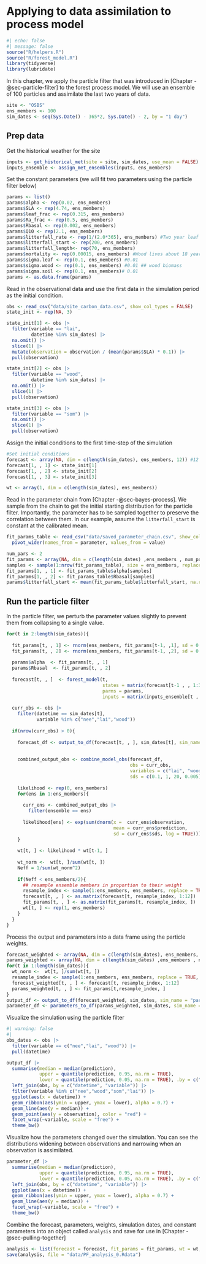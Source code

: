 # Applying to data assimilation to process model {#sec-pf2}

```r
#| echo: false
#| message: false
source("R/helpers.R")
source("R/forest_model.R")
library(tidyverse)
library(lubridate)
```

In this chapter, we apply the particle filter that was introduced in [Chapter -@sec-particle-filter] to the forest process model. We will use an ensemble of 100 particles and assimilate the last two years of data.

```r
site <- "OSBS"
ens_members <- 100
sim_dates <- seq(Sys.Date() - 365*2, Sys.Date() - 2, by = "1 day")
```

## Prep data

Get the historical weather for the site

```r
inputs <- get_historical_met(site = site, sim_dates, use_mean = FALSE)
inputs_ensemble <- assign_met_ensembles(inputs, ens_members)
```

Set the constant parameters (we will fit two parameters using the particle filter below)

```r
params <- list()
params$alpha <- rep(0.02, ens_members)
params$SLA <- rep(4.74, ens_members)
params$leaf_frac <- rep(0.315, ens_members)
params$Ra_frac <- rep(0.5, ens_members)
params$Rbasal <- rep(0.002, ens_members)
params$Q10 <- rep(2.1, ens_members)
params$litterfall_rate <- rep(1/(2.0*365), ens_members) #Two year leaf lifespan
params$litterfall_start <- rep(200, ens_members)
params$litterfall_length<- rep(70, ens_members)
params$mortality <- rep(0.00015, ens_members) #Wood lives about 18 years on average (all trees, branches, roots, course roots)
params$sigma.leaf <- rep(0.1, ens_members) #0.01 
params$sigma.wood <- rep(0.1, ens_members) #0.01 ## wood biomass
params$sigma.soil <- rep(0.1, ens_members)# 0.01
params <- as.data.frame(params)
```

Read in the observational data and use the first data in the simulation period as the initial condition.

```r
obs <- read_csv("data/site_carbon_data.csv", show_col_types = FALSE)
state_init <- rep(NA, 3)

state_init[1] <- obs |> 
  filter(variable == "lai",
         datetime %in% sim_dates) |> 
  na.omit() |> 
  slice(1) |> 
  mutate(observation = observation / (mean(params$SLA) * 0.1)) |> 
  pull(observation)

state_init[2] <- obs |> 
  filter(variable == "wood",
         datetime %in% sim_dates) |> 
  na.omit() |> 
  slice(1) |> 
  pull(observation)

state_init[3] <- obs |> 
  filter(variable == "som") |> 
  na.omit() |>  
  slice(1) |> 
  pull(observation)
```

Assign the initial conditions to the first time-step of the simulation

```r
#Set initial conditions
forecast <- array(NA, dim = c(length(sim_dates), ens_members, 12)) #12 is the number of outputs
forecast[1, , 1] <- state_init[1]
forecast[1, , 2] <- state_init[2]
forecast[1, , 3] <- state_init[3]

wt <- array(1, dim = c(length(sim_dates), ens_members))
```

Read in the parameter chain from [Chapter -@sec-bayes-process]. We sample from the chain to get the initial starting distribution for the particle filter. Importantly, the parameter has to be sampled together to preserve the correlation between them. In our example, assume the `litterfall_start` is constant at the calibrated mean.

```r
fit_params_table <- read_csv("data/saved_parameter_chain.csv", show_col_types = FALSE) |> 
  pivot_wider(names_from = parameter, values_from = value)

num_pars <- 2
fit_params <- array(NA, dim = c(length(sim_dates) ,ens_members , num_pars))
samples <- sample(1:nrow(fit_params_table), size = ens_members, replace = TRUE)
fit_params[1, , 1] <- fit_params_table$alpha[samples]
fit_params[1, , 2] <- fit_params_table$Rbasal[samples]
params$litterfall_start <- mean(fit_params_table$litterfall_start, na.rm = TRUE)

```

## Run the particle filter

In the particle filter, we perturb the parameter values slightly to prevent them from collapsing to a single value.

```r
for(t in 2:length(sim_dates)){
  
  fit_params[t, , 1] <- rnorm(ens_members, fit_params[t-1, ,1], sd = 0.0005)
  fit_params[t, , 2] <- rnorm(ens_members, fit_params[t-1, ,2], sd = 0.00005)
  
  params$alpha  <- fit_params[t, , 1]
  params$Rbasal  <- fit_params[t, , 2]
  
  forecast[t, , ]  <- forest_model(t, 
                                   states = matrix(forecast[t-1 , , 1:3], nrow = ens_members) , 
                                   parms = params, 
                                   inputs = matrix(inputs_ensemble[t , , ], nrow = ens_members))
  
  curr_obs <- obs |> 
    filter(datetime == sim_dates[t],
           variable %in% c("nee","lai","wood"))
  
  if(nrow(curr_obs) > 0){
    
    forecast_df <- output_to_df(forecast[t, , ], sim_dates[t], sim_name = "particle_filter")
    
    
    combined_output_obs <- combine_model_obs(forecast_df, 
                                             obs = curr_obs,
                                             variables = c("lai", "wood", "som", "nee"), 
                                             sds = c(0.1, 1, 20, 0.005))
    
    likelihood <- rep(0, ens_members)
    for(ens in 1:ens_members){
      
      curr_ens <- combined_output_obs |> 
        filter(ensemble == ens)
      
      likelihood[ens] <- exp(sum(dnorm(x =  curr_ens$observation, 
                                       mean = curr_ens$prediction, 
                                       sd = curr_ens$sds, log = TRUE)))
    }
    
    wt[t, ] <- likelihood * wt[t-1, ]
    
    wt_norm <-  wt[t, ]/sum(wt[t, ])
    Neff = 1/sum(wt_norm^2)
    
    if(Neff < ens_members/2){
      ## resample ensemble members in proportion to their weight
      resample_index <- sample(1:ens_members, ens_members, replace = TRUE, prob = wt_norm ) 
      forecast[t, , ] <- as.matrix(forecast[t, resample_index, 1:12])  ## update state
      fit_params[t, , ] <- as.matrix(fit_params[t, resample_index, ])
      wt[t, ] <- rep(1, ens_members)
    }
  }
}
```

Process the output and parameters into a data frame using the particle weights.

```r
forecast_weighted <- array(NA, dim = c(length(sim_dates), ens_members, 12))
params_weighted <- array(NA, dim = c(length(sim_dates) ,ens_members , num_pars))
for(t in 1:length(sim_dates)){
  wt_norm <-  wt[t, ]/sum(wt[t, ])
  resample_index <- sample(1:ens_members, ens_members, replace = TRUE, prob = wt_norm ) 
  forecast_weighted[t, , ] <- forecast[t, resample_index, 1:12] 
  params_weighted[t, , ] <- fit_params[t,resample_index, ] 
}
output_df <- output_to_df(forecast_weighted, sim_dates, sim_name = "particle_filter")
parameter_df <- parameters_to_df(params_weighted, sim_dates, sim_name = "particle_filter", param_names = c("alpha","Rbasal"))
```

Visualize the simulation using the particle filter

```r
#| warning: false
#| 
obs_dates <- obs |> 
  filter(variable == c("nee","lai", "wood")) |> 
  pull(datetime)

output_df |> 
  summarise(median = median(prediction),
            upper = quantile(prediction, 0.95, na.rm = TRUE),
            lower = quantile(prediction, 0.05, na.rm = TRUE), .by = c("datetime", "variable")) |> 
  left_join(obs, by = c("datetime", "variable")) |> 
  filter(variable %in% c("nee","wood","som","lai")) |> 
  ggplot(aes(x = datetime)) +
  geom_ribbon(aes(ymin = upper, ymax = lower), alpha = 0.7) +
  geom_line(aes(y = median)) +
  geom_point(aes(y = observation), color = "red") +
  facet_wrap(~variable, scale = "free") +
  theme_bw()
```

Visualize how the parameters changed over the simulation. You can see the distributions widening between observations and narrowing when an observation is assimilated.

```r
parameter_df |> 
  summarise(median = median(prediction),
            upper = quantile(prediction, 0.95, na.rm = TRUE),
            lower = quantile(prediction, 0.05, na.rm = TRUE), .by = c("datetime", "variable")) |> 
  left_join(obs, by = c("datetime", "variable")) |> 
  ggplot(aes(x = datetime)) +
  geom_ribbon(aes(ymin = upper, ymax = lower), alpha = 0.7) +
  geom_line(aes(y = median)) +
  facet_wrap(~variable, scale = "free") +
  theme_bw()
```

Combine the forecast, parameters, weights, simulation dates, and constant parameters into an object called `analysis` and save for use in [Chapter -@sec-pulling-together]

```r
analysis <- list(forecast = forecast, fit_params = fit_params, wt = wt, sim_dates = sim_dates, params = params)
save(analysis, file = "data/PF_analysis_0.Rdata")
```
